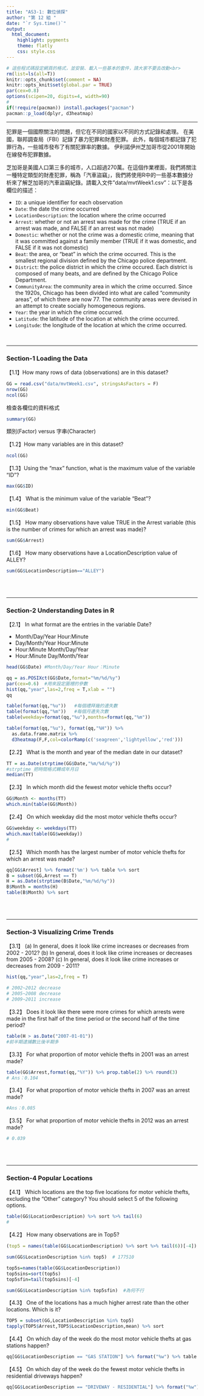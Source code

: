 ```yaml
---
title: "AS3-1: 數位偵探"
author: "第 12 組 "
date: "`r Sys.time()`"
output: 
  html_document:
    highlight: pygments
    theme: flatly
    css: style.css
---
```


```r
# 這些程式碼設定網頁的格式，並安裝、載入一些基本的套件，請大家不要去改動<br>
rm(list=ls(all=T))
knitr::opts_chunk$set(comment = NA)
knitr::opts_knit$set(global.par = TRUE)
par(cex=0.8)
options(scipen=20, digits=4, width=90)
#
if(!require(pacman)) install.packages("pacman")
pacman::p_load(dplyr, d3heatmap)
```
<hr>

犯罪是一個國際關注的問題，但它在不同的國家以不同的方式記錄和處理。 在美國，聯邦調查局（FBI）記錄了暴力犯罪和財產犯罪。 此外，每個城市都記錄了犯罪行為，一些城市發布了有關犯罪率的數據。 伊利諾伊州芝加哥市從2001年開始在線發布犯罪數據。

芝加哥是美國人口第三多的城市，人口超過270萬。在這個作業裡面，我們將關注一種特定類型的財產犯罪，稱為「汽車盜竊」，我們將使用R中的一些基本數據分析來了解芝加哥的汽車盜竊紀錄。請載入文件"data/mvtWeek1.csv"：以下是各欄位的描述：

+ `ID`: a unique identifier for each observation
+ `Date`: the date the crime occurred
+ `LocationDescription`: the location where the crime occurred
+ `Arrest`: whether or not an arrest was made for the crime (TRUE if an arrest was made, and FALSE if an arrest was not made)
+ `Domestic`: whether or not the crime was a domestic crime, meaning that it was committed against a family member (TRUE if it was domestic, and FALSE if it was not domestic)
+ `Beat`: the area, or "beat" in which the crime occurred. This is the smallest regional division defined by the Chicago police department.
+ `District`: the police district in which the crime occured. Each district is composed of many beats, and are defined by the Chicago Police Department.
+ `CommunityArea`: the community area in which the crime occurred. Since the 1920s, Chicago has been divided into what are called "community areas", of which there are now 77. The community areas were devised in an attempt to create socially homogeneous regions.
+ `Year`: the year in which the crime occurred.
+ `Latitude`: the latitude of the location at which the crime occurred.
+ `Longitude`: the longitude of the location at which the crime occurred.

<br>

- - -

###  Section-1 Loading the Data

【1.1】How many rows of data (observations) are in this dataset?
```r
GG = read.csv("data/mvtWeek1.csv", stringsAsFactors = F)
nrow(GG)
ncol(GG)
```

檢查各欄位的資料格式
```r
summary(GG)
```

類別(Factor) versus 字串(Character)

【1.2】How many variables are in this dataset?
```r
ncol(GG)
```


【1.3】Using the "max" function, what is the maximum value of the variable "ID"?
```r
max(GG$ID)
```


【1.4】 What is the minimum value of the variable "Beat"?
```r
min(GG$Beat)
```


【1.5】 How many observations have value TRUE in the Arrest variable (this is the number of crimes for which an arrest was made)?
```r
sum(GG$Arrest) 
```

【1.6】 How many observations have a LocationDescription value of ALLEY?
```r
sum(GG$LocationDescription=="ALLEY")
```


<br><br>

- - -

### Section-2 Understanding Dates in R

【2.1】 In what format are the entries in the variable Date?

+ Month/Day/Year Hour:Minute
+ Day/Month/Year Hour:Minute
+ Hour:Minute Month/Day/Year
+ Hour:Minute Day/Month/Year

```r
head(GG$Date) #Month/Day/Year Hour：Minute  
```

```r
qq = as.POSIXct(GG$Date,format="%m/%d/%y")
par(cex=0.6)  #用來設定圖裡的參數
hist(qq,"year",las=2,freq = T,xlab = "")
qq
```

```r
table(format(qq,"%u"))   #每個禮拜幾的遺失數
table(format(qq,"%m"))   #每個月遺失次數
table(weekday=format(qq,"%u"),months=format(qq,"%m"))
```

```r
table(format(qq,"%u"), format(qq,"%H")) %>% 
  as.data.frame.matrix %>% 
  d3heatmap(F,F,col=colorRamp(c('seagreen','lightyellow','red')))
```


【2.2】 What is the month and year of the median date in our dataset? 
```r
TT = as.Date(strptime(GG$Date,"%m/%d/%y"))  
#strptime 把時間格式轉成年月日
median(TT)
```

【2.3】 In which month did the fewest motor vehicle thefts occur?
```r
GG$Month <- months(TT)
which.min(table(GG$Month))
```

【2.4】 On which weekday did the most motor vehicle thefts occur?
```r
GG$weekday <- weekdays(TT)
which.max(table(GG$weekday))
#
```

【2.5】 Which month has the largest number of motor vehicle thefts for which an arrest was made?
```r
qq[GG$Arrest] %>% format('%m') %>% table %>% sort
B = subset(GG,Arrest == T)
H = as.Date(strptime(B$Date,"%m/%d/%y"))
B$Month = months(H)
table(B$Month) %>% sort

```

<br><br>

- - -

### Section-3 Visualizing Crime Trends

【3.1】 (a) In general, does it look like crime increases or decreases from 2002 - 2012? (b) In general, does it look like crime increases or decreases from 2005 - 2008? (c) In general, does it look like crime increases or decreases from 2009 - 2011?
```r
hist(qq,"year",las=2,freq = T)

# 2002~2012 decrease
# 2005~2008 decrease
# 2009~2011 increase
```

【3.2】 Does it look like there were more crimes for which arrests were made in the first half of the time period or the second half of the time period?
```r
table(H > as.Date("2007-01-01"))
#前半期逮捕數比後半期多
```

【3.3】 For what proportion of motor vehicle thefts in 2001 was an arrest made?
```r
table(GG$Arrest,format(qq,"%Y")) %>% prop.table(2) %>% round(3)
# Ans：0.104
```

【3.4】 For what proportion of motor vehicle thefts in 2007 was an arrest made?
```r

#Ans：0.085
```

【3.5】 For what proportion of motor vehicle thefts in 2012 was an arrest made?
```r
# 0.039
```

<br><br>

- - -

### Section-4 Popular Locations

【4.1】 Which locations are the top five locations for motor vehicle thefts, excluding the "Other" category? You should select 5 of the following options.

```r
table(GG$LocationDescription) %>% sort %>% tail(6)
#
```

【4.2】 How many observations are in Top5?
```r
(top5 = names(table(GG$LocationDescription) %>% sort %>% tail(6))[-4])

sum(GG$LocationDescription %in% top5)  # 177510
```
```r
top5s=names(table(GG$LocationDescription))
top5sins=sort(top5s)
top5sfin=tail(top5sins)[-4]

sum(GG$LocationDescription %in% top5sfin)  #為何不行
```

【4.3】 One of the locations has a much higher arrest rate than the other locations. Which is it? 
```r
TOP5 = subset(GG,LocationDescription %in% top5)
tapply(TOP5$Arrest,TOP5$LocationDescription,mean) %>% sort
```

【4.4】 On which day of the week do the most motor vehicle thefts at gas stations happen?
```r
qq[GG$LocationDescription == "GAS STATION"] %>% format("%w") %>% table %>% sort 
```

【4.5】 On which day of the week do the fewest motor vehicle thefts in residential driveways happen?
```r
qq[GG$LocationDescription == "DRIVEWAY - RESIDENTIAL"] %>% format("%w") %>% table %>% sort 
```


<br><br><br>


